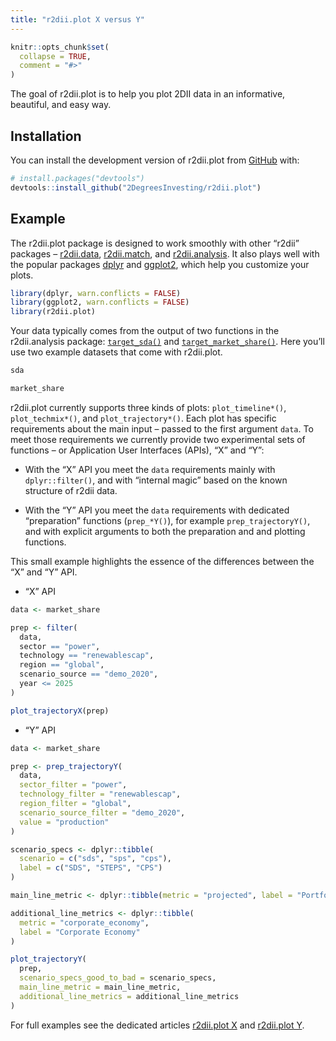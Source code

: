 ```yaml
---
title: "r2dii.plot X versus Y"
---
```


```r
knitr::opts_chunk$set(
  collapse = TRUE,
  comment = "#>"
)
```

The goal of r2dii.plot is to help you plot 2DII data in an informative,
beautiful, and easy way.

## Installation

You can install the development version of r2dii.plot from
[GitHub](https://github.com/2DegreesInvesting/r2dii.plot) with:

```r
# install.packages("devtools")
devtools::install_github("2DegreesInvesting/r2dii.plot")
```

## Example

The r2dii.plot package is designed to work smoothly with other "r2dii" packages
-- [r2dii.data](https://2degreesinvesting.github.io/r2dii.data/),
[r2dii.match](https://2degreesinvesting.github.io/r2dii.match/), and
[r2dii.analysis](https://2degreesinvesting.github.io/r2dii.analysis/). It also
plays well with the popular packages [dplyr](https://www.tidyverse.org/) and
[ggplot2](https://ggplot2.tidyverse.org/), which help you customize your plots.

```r
library(dplyr, warn.conflicts = FALSE)
library(ggplot2, warn.conflicts = FALSE)
library(r2dii.plot)
```

Your data typically comes from the output of two functions in the r2dii.analysis
package:
[`target_sda()`](https://2degreesinvesting.github.io/r2dii.analysis/reference/target_sda.html)
and
[`target_market_share()`](https://2degreesinvesting.github.io/r2dii.analysis/reference/target_market_share.html).
Here you'll use two example datasets that come with r2dii.plot.

```r
sda

market_share
```

r2dii.plot currently supports three kinds of plots: `plot_timeline*()`,
`plot_techmix*()`, and `plot_trajectory*()`. Each plot has specific requirements
about the main input -- passed to the first argument `data`. To meet those
requirements we currently provide two experimental sets of functions -- or
Application User Interfaces (APIs), "X" and "Y":

* With the "X" API you meet the `data` requirements mainly with
`dplyr::filter()`, and with "internal magic" based on the known structure of
r2dii data.

* With the "Y" API you meet the `data` requirements with dedicated "preparation"
functions (`prep_*Y()`), for example `prep_trajectoryY()`, and with explicit
arguments to both the preparation and and plotting functions.

This small example highlights the essence of the differences between the "X" and
"Y" API.

* "X" API

```r
data <- market_share

prep <- filter(
  data,
  sector == "power",
  technology == "renewablescap",
  region == "global",
  scenario_source == "demo_2020",
  year <= 2025
)

plot_trajectoryX(prep)
```

* "Y" API

```r
data <- market_share

prep <- prep_trajectoryY(
  data,
  sector_filter = "power",
  technology_filter = "renewablescap",
  region_filter = "global",
  scenario_source_filter = "demo_2020",
  value = "production"
)

scenario_specs <- dplyr::tibble(
  scenario = c("sds", "sps", "cps"),
  label = c("SDS", "STEPS", "CPS")
)

main_line_metric <- dplyr::tibble(metric = "projected", label = "Portfolio")

additional_line_metrics <- dplyr::tibble(
  metric = "corporate_economy",
  label = "Corporate Economy"
)

plot_trajectoryY(
  prep,
  scenario_specs_good_to_bad = scenario_specs,
  main_line_metric = main_line_metric,
  additional_line_metrics = additional_line_metrics
)
```

For full examples see the dedicated articles [r2dii.plot
X](https://2degreesinvesting.github.io/r2dii.plot/articles/articles/r2dii-plot-X.html)
and [r2dii.plot
Y](https://2degreesinvesting.github.io/r2dii.plot/articles/articles/r2dii-plot-Y.html).

